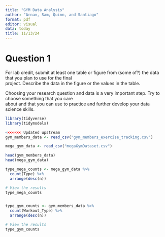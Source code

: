 ```yaml
---
title: "GYM Data Analysis"
author: "Arnav, Sam, Quinn, and Santiago"
format: pdf
editor: visual
data: today
title: 11/13/24
---
```


# Question 1

For lab credit, submit at least one table or figure from (some of?) the data that you plan to use for the final\
project. Describe the data in the figure or the values in the table.\

Choosing your research question and data is a very important step. Try to choose something that you care\
about and that you can use to practice and further develop your data science skills.\

```r
library(tidyverse)
library(tidymodels)

```

```r

<<<<<<< Updated upstream
gym_members_data <- read_csv("gym_members_exercise_tracking.csv")

mega_gym_data <- read_csv("megaGymDataset.csv")

head(gym_members_data)
head(mega_gym_data)

```

```r

type_mega_counts <- mega_gym_data %>%
  count(Type) %>%
  arrange(desc(n))

# View the results
type_mega_counts


type_gym_counts <- gym_members_data %>%
  count(Workout_Type) %>%
  arrange(desc(n))

# View the results
type_gym_counts

```
